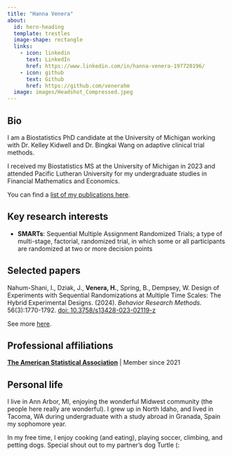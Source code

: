 ```yaml
---
title: "Hanna Venera"
about:
  id: hero-heading
  template: trestles
  image-shape: rectangle
  links:
    - icon: linkedin
      text: LinkedIn
      href: https://www.linkedin.com/in/hanna-venera-197720196/
    - icon: github
      text: Github
      href: https://github.com/venerahm
  image: images/Headshot_Compressed.jpeg
---
```


## Bio

I am a Biostatistics PhD candidate at the University of Michigan working with Dr. Kelley Kidwell and Dr. Bingkai Wang on adaptive clinical trial methods. 

I received my Biostatistics MS at the University of Michigan in 2023 and attended Pacific Lutheran University for my undergraduate studies in Financial Mathematics and Economics.

You can find a [list of my publications here](papers/index.qmd). 

## Key research interests

* **SMARTs**: Sequential Multiple Assignment Randomized Trials; a type of multi-stage, factorial, randomized trial, in which some or all participants are randomized at two or more decision points

## Selected papers

Nahum-Shani, I., Dziak, J., **Venera, H.**, Spring, B., Dempsey, W. Design of Experiments with Sequential Randomizations at Multiple Time Scales: The Hybrid Experimental Designs. (2024). *Behavior Research Methods.* 56(3):1770-1792. [doi: 10.3758/s13428-023-02119-z](https://doi.org/10.3758/s13428-023-02119-z)

See more [here](papers/index.qmd).

## Professional affiliations

**[The American Statistical Association](https://www.amstat.org/)** | Member since 2021

## Personal life

I live in Ann Arbor, MI, enjoying the wonderful Midwest community (the people here really are wonderful). I grew up in North Idaho, and lived in Tacoma, WA during undergraduate with a study abroad in Granada, Spain my sophomore year. 

In my free time, I enjoy cooking (and eating), playing soccer, climbing, and petting dogs. Special shout out to my partner's dog Turtle (:
